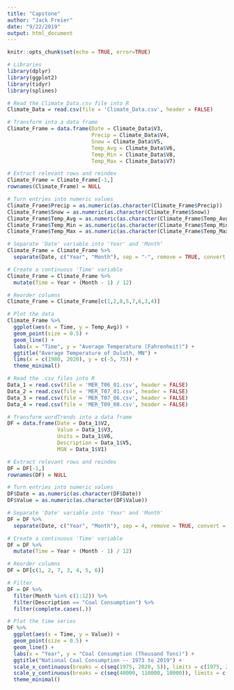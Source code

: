 ```yaml
---
title: "Capstone"
author: "Jack Freier"
date: "9/22/2019"
output: html_document
---
```


```r
knitr::opts_chunk$set(echo = TRUE, error=TRUE)
```

```r
# Libraries
library(dplyr)
library(ggplot2)
library(tidyr)
library(splines)
```

```r
# Read the Climate_Data.csv file into R
Climate_Data = read.csv(file = 'Climate_Data.csv', header = FALSE)

# Transform into a data frame
Climate_Frame = data.frame(Date = Climate_Data$V3,
                           Precip = Climate_Data$V4,
                           Snow = Climate_Data$V5,
                           Temp_Avg = Climate_Data$V6,
                           Temp_Min = Climate_Data$V8,
                           Temp_Max = Climate_Data$V7)

# Extract relevant rows and reindex
Climate_Frame = Climate_Frame[-1,]
rownames(Climate_Frame) = NULL

# Turn entries into numeric values
Climate_Frame$Precip = as.numeric(as.character(Climate_Frame$Precip))
Climate_Frame$Snow = as.numeric(as.character(Climate_Frame$Snow))
Climate_Frame$Temp_Avg = as.numeric(as.character(Climate_Frame$Temp_Avg))
Climate_Frame$Temp_Min = as.numeric(as.character(Climate_Frame$Temp_Min))
Climate_Frame$Temp_Max = as.numeric(as.character(Climate_Frame$Temp_Max))

# Separate 'Date' variable into 'Year' and 'Month'
Climate_Frame = Climate_Frame %>%
  separate(Date, c("Year", "Month"), sep = "-", remove = TRUE, convert = TRUE)

# Create a continuous 'Time' variable
Climate_Frame = Climate_Frame %>%
  mutate(Time = Year + (Month - 1) / 12)

# Reorder columns
Climate_Frame = Climate_Frame[c(1,2,8,5,7,6,3,4)]

# Plot the data
Climate_Frame %>%
  ggplot(aes(x = Time, y = Temp_Avg)) +
  geom_point(size = 0.5) +
  geom_line() +
  labs(x = "Time", y = "Average Temperature (Fahrenheit)") +
  ggtitle("Average Temperature of Duluth, MN") +
  lims(x = c(1980, 2020), y = c(-5, 75)) +
  theme_minimal()
```


```r
# Read the .csv files into R
Data_1 = read.csv(file = 'MER_T06_01.csv', header = FALSE)
Data_2 = read.csv(file = 'MER_T07_01.csv', header = FALSE)
Data_3 = read.csv(file = 'MER_T07_06.csv', header = FALSE)
Data_4 = read.csv(file = 'MER_T09_08.csv', header = FALSE)

# Transform wordTrends into a data frame
DF = data.frame(Date = Data_1$V2,
                Value = Data_1$V3,
                Units = Data_1$V6,
                Description = Data_1$V5,
                MSN = Data_1$V1)

# Extract relevant rows and reindex
DF = DF[-1,]
rownames(DF) = NULL

# Turn entries into numeric values
DF$Date = as.numeric(as.character(DF$Date))
DF$Value = as.numeric(as.character(DF$Value))

# Separate 'Date' variable into 'Year' and 'Month'
DF = DF %>%
  separate(Date, c("Year", "Month"), sep = 4, remove = TRUE, convert = TRUE)

# Create a continuous 'Time' variable
DF = DF %>%
  mutate(Time = Year + (Month - 1) / 12)

# Reorder columns
DF = DF[c(1, 2, 7, 3, 4, 5, 6)]

# Filter
DF = DF %>%
  filter(Month %in% c(1:12)) %>%
  filter(Description == "Coal Consumption") %>%
  filter(complete.cases(.))

# Plot the time series
DF %>%
  ggplot(aes(x = Time, y = Value)) +
  geom_point(size = 0.5) +
  geom_line() +
  labs(x = "Year", y = "Coal Consumption (Thousand Tons)") +
  ggtitle("National Coal Consumption -- 1973 to 2019") +
  scale_x_continuous(breaks = c(seq(1975, 2020, 5)), limits = c(1975, 2020)) +
  scale_y_continuous(breaks = c(seq(40000, 110000, 10000)), limits = c(40000, 110000)) +
  theme_minimal()
```